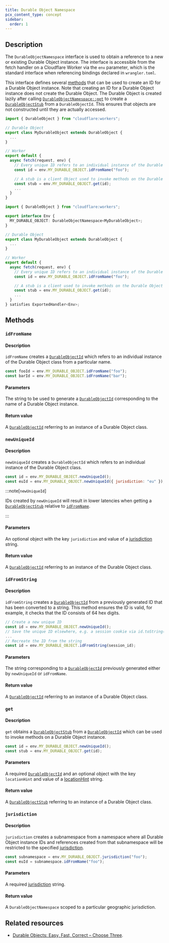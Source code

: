 ```yaml
---
title: Durable Object Namespace
pcx_content_type: concept
sidebar:
  order: 1
---
```



## Description

The `DurableObjectNamespace` interface is used to obtain a reference to a new or existing Durable Object instance. The interface is accessible from the fetch handler on a Cloudflare Worker via the `env` parameter, which is the standard interface when referencing bindings declared in `wrangler.toml`.

This interface defines several [methods](/durable-objects/api/namespace/#methods) that can be used to create an ID for a Durable Object instance. Note that creating an ID for a Durable Object instance does not create the Durable Object. The Durable Object is created lazily after calling [`DurableObjectNamespace::get`](/durable-objects/api/namespace/#get) to create a [`DurableObjectStub`](/durable-objects/api/stub) from a `DurableObjectId`. This ensures that objects are not constructed until they are actually accessed.

<Tabs> <TabItem label="JavaScript" icon="seti:javascript">

```js
import { DurableObject } from "cloudflare:workers";

// Durable Object
export class MyDurableObject extends DurableObject {
  ...
}

// Worker
export default {
  async fetch(request, env) {
    // Every unique ID refers to an individual instance of the Durable Object class
    const id = env.MY_DURABLE_OBJECT.idFromName("foo");

    // A stub is a client Object used to invoke methods on the Durable Object instance.
    const stub = env.MY_DURABLE_OBJECT.get(id);
    ...
  }
}
```

</TabItem> <TabItem label="TypeScript" icon="seti:typescript">

```ts
import { DurableObject } from "cloudflare:workers";

export interface Env {
  MY_DURABLE_OBJECT: DurableObjectNamespace<MyDurableObject>;
}

// Durable Object
export class MyDurableObject extends DurableObject {
  ...
}

// Worker
export default {
  async fetch(request, env) {
    // Every unique ID refers to an individual instance of the Durable Object class
    const id = env.MY_DURABLE_OBJECT.idFromName("foo");

    // A stub is a client used to invoke methods on the Durable Object instance.
    const stub = env.MY_DURABLE_OBJECT.get(id);
    ...
  }
} satisfies ExportedHandler<Env>;
```

</TabItem> </Tabs>

## Methods

### `idFromName`

#### Description

`idFromName` creates a [`DurableObjectId`](/durable-objects/api/id) which refers to an individual instance of the Durable Object class from a particular name.

```js
const fooId = env.MY_DURABLE_OBJECT.idFromName("foo");
const barId = env.MY_DURABLE_OBJECT.idFromName("bar");
```

#### Parameters

The string to be used to generate a [`DurableObjectId`](/durable-objects/api/id) corresponding to the name of a Durable Object instance.

#### Return value

A [`DurableObjectId`](/durable-objects/api/id) referring to an instance of a Durable Object class.

### `newUniqueId`

#### Description

`newUniqueId` creates a `DurableObjectId` which refers to an individual instance of the Durable Object class.

```js
const id = env.MY_DURABLE_OBJECT.newUniqueId();
const euId = env.MY_DURABLE_OBJECT.newUniqueId({ jurisdiction: "eu" });
```

:::note[`newUniqueId`]

IDs created by `newUniqueId` will result in lower latencies when getting a [`DurableObjectStub`](/durable-objects/api/stub) relative to [`idFromName`](/durable-objects/api/namespace/#idfromname).

:::

#### Parameters

An optional object with the key `jurisdiction` and value of a [jurisdiction](/durable-objects/reference/data-location/#restrict-durable-objects-to-a-jurisdiction) string.

#### Return value

A [`DurableObjectId`](/durable-objects/api/id) referring to an instance of the Durable Object class.

### `idFromString`

#### Description

`idFromString` creates a [`DurableObjectId`](/durable-objects/api/id) from a previously generated ID that has been converted to a string. This method ensures the ID is valid, for example, it checks that the ID consists of 64 hex digits.

```js
// Create a new unique ID
const id = env.MY_DURABLE_OBJECT.newUniqueId();
// Save the unique ID elsewhere, e.g. a session cookie via id.toString()
...
// Recreate the ID from the string
const id = env.MY_DURABLE_OBJECT.idFromString(session_id);
```

#### Parameters

The string corresponding to a [`DurableObjectId`](/durable-objects/api/id) previously generated either by `newUniqueId` or `idFromName`.

#### Return value

A [`DurableObjectId`](/durable-objects/api/id) referring to an instance of a Durable Object class.

### `get`

#### Description

`get` obtains a [`DurableObjectStub`](/durable-objects/api/stub) from a [`DurableObjectId`](/durable-objects/api/id) which can be used to invoke methods on a Durable Object instance.

```js
const id = env.MY_DURABLE_OBJECT.newUniqueId();
const stub = env.MY_DURABLE_OBJECT.get(id);
```

#### Parameters

A required [`DurableObjectId`](/durable-objects/api/id) and an optional object with the key `locationHint` and value of a [locationHint](/durable-objects/reference/data-location/#provide-a-location-hint) string.

#### Return value

A [`DurableObjectStub`](/durable-objects/api/stub) referring to an instance of a Durable Object class.

### `jurisdiction`

#### Description

`jurisdiction` creates a subnamespace from a namespace where all Durable Object instance IDs and references created from that subnamespace will be restricted to the specified [jurisdiction](/durable-objects/reference/data-location/#restrict-durable-objects-to-a-jurisdiction).

```js
const subnamespace = env.MY_DURABLE_OBJECT.jurisdiction("foo");
const euId = subnamespace.idFromName("foo");
```

#### Parameters

A required [jurisdiction](/durable-objects/reference/data-location/#restrict-durable-objects-to-a-jurisdiction) string.

#### Return value

A `DurableObjectNamespace` scoped to a particular geographic jurisdiction.

## Related resources

- [Durable Objects: Easy, Fast, Correct – Choose Three](https://blog.cloudflare.com/durable-objects-easy-fast-correct-choose-three/).
